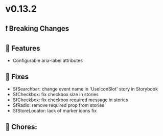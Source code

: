
<Meta title="Releases/v0.13.x - Latest/v0.13.2 - Latest/Change log" />

# v0.13.2

## ❗ Breaking Changes


## 🚀 Features

- Configurable aria-label attributes

## 🐛 Fixes

- SfSearchbar: change event name in 'UseIconSlot' story in Storybook
- SfCheckbox: fix checkbox size in stories
- SfCheckbox: fix checkbox required message in stories
- SfRadio: remove required prop from stories
- SfStoreLocator: lack of marker icons fix

## 🧹 Chores:
